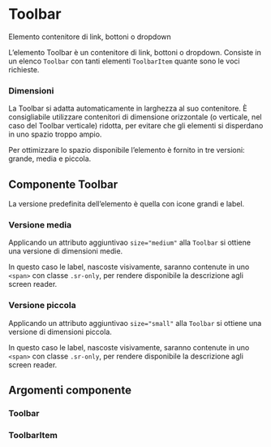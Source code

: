
<Meta title='Documentazione/Menu di navigazione/Toolbar' of={Toolbar} />

# Toolbar

Elemento contenitore di link, bottoni o dropdown

L’elemento Toolbar è un contenitore di link, bottoni o dropdown. Consiste in un elenco `Toolbar` con tanti elementi `ToolbarItem` quante sono le voci richieste.

### Dimensioni

La Toolbar si adatta automaticamente in larghezza al suo contenitore. È consigliabile utilizzare contenitori di dimensione orizzontale (o verticale, nel caso del Toolbar verticale) ridotta, per evitare che gli elementi si disperdano in uno spazio troppo ampio.

Per ottimizzare lo spazio disponibile l’elemento è fornito in tre versioni: grande, media e piccola.

## Componente Toolbar

La versione predefinita dell’elemento è quella con icone grandi e label.

<Canvas>
  <Story id='componenti-toolbar--esempio' />
</Canvas>

### Versione media

Applicando un attributo aggiuntivao `size="medium"` alla `Toolbar` si ottiene una versione di dimensioni medie.

In questo caso le label, nascoste visivamente, saranno contenute in uno `<span>` con classe `.sr-only`, per rendere disponibile la descrizione agli screen reader.

<Canvas>
  <Story id='componenti-toolbar--esempio-medium' />
</Canvas>

### Versione piccola

Applicando un attributo aggiuntivao `size="small"` alla `Toolbar` si ottiene una versione di dimensioni piccola.

In questo caso le label, nascoste visivamente, saranno contenute in uno `<span>` con classe `.sr-only`, per rendere disponibile la descrizione agli screen reader.

<Canvas>
  <Story id='componenti-toolbar--esempio-small' />
</Canvas>

## Argomenti componente

### Toolbar

<ArgsTable of={Toolbar} />

### ToolbarItem

<ArgsTable of={ToolbarItem} />
